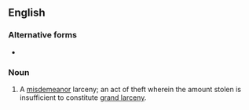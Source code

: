 ==English==

===Alternative forms===
* {{l|en|petit larceny}} {{qualifier|legal}}

===Noun===
{{en-noun|~|petty larcenies}}

# {{lb|en|legal}} A [[misdemeanor]] larceny; an act of theft wherein the amount stolen is insufficient to constitute [[grand larceny]].